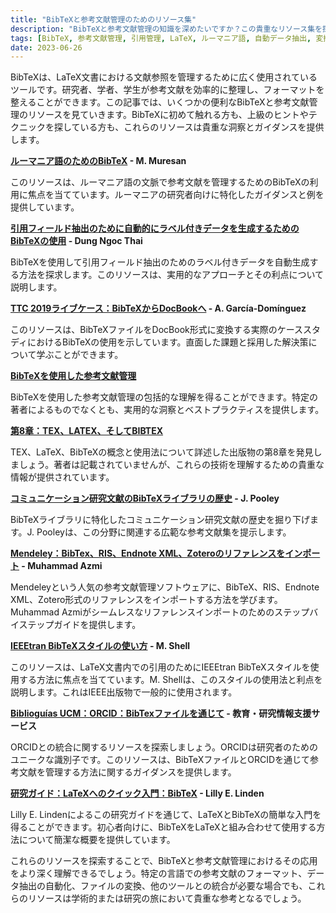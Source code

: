 ```yaml
---
title: "BibTeXと参考文献管理のためのリソース集"
description: "BibTeXと参考文献管理の知識を深めたいですか？この貴重なリソース集を探索してください。チュートリアル、ケーススタディ、ガイドを含みます。ルーマニア語のためのBibTeX、BibTeXを用いた自動データ抽出、BibTeXファイルの変換などについて学びましょう。分野の専門家からの実用的な洞察、ヒント、ベストプラクティスを発見できます。研究者、学者、学生のいずれであっても、これらのリソースがBibTeXを習得し、効率的に参考文献を管理する助けとなります。今すぐ探索を始めましょう！"
tags: [BibTeX, 参考文献管理, 引用管理, LaTeX, ルーマニア語, 自動データ抽出, 変換, 研究ツール]
date: 2023-06-26
---
```



BibTeXは、LaTeX文書における文献参照を管理するために広く使用されているツールです。研究者、学者、学生が参考文献を効率的に整理し、フォーマットを整えることができます。この記事では、いくつかの便利なBibTeXと参考文献管理のリソースを見ていきます。BibTeXに初めて触れる方も、上級のヒントやテクニックを探している方も、これらのリソースは貴重な洞察とガイダンスを提供します。

<CiteDrive />

**[ルーマニア語のためのBibTeX](https://www.citedrive.com/discovery/bibtex-for-the-romanian-language/8a76deac65bd84a8901fc43a263722f0598702bd) - M. Muresan**

このリソースは、ルーマニア語の文脈で参考文献を管理するためのBibTeXの利用に焦点を当てています。ルーマニアの研究者向けに特化したガイダンスと例を提供しています。

**[引用フィールド抽出のために自動的にラベル付きデータを生成するためのBibTeXの使用](https://www.citedrive.com/discovery/using-bibtex-to-automatically-generate-labeled-data-for-citation-field-extraction/b1f5576f9ed29ed2de7e9297bbf553b01683a725) - Dung Ngoc Thai**

BibTeXを使用して引用フィールド抽出のためのラベル付きデータを自動生成する方法を探求します。このリソースは、実用的なアプローチとその利点について説明します。

**[TTC 2019ライブケース：BibTeXからDocBookへ](https://www.citedrive.com/discovery/the-ttc-2019-live-case-bibtex-to-docbook/10538a1899f0906573073f615f86dc26a490776c) - A. García-Domínguez**

このリソースは、BibTeXファイルをDocBook形式に変換する実際のケーススタディにおけるBibTeXの使用を示しています。直面した課題と採用した解決策について学ぶことができます。

**[BibTeXを使用した参考文献管理](https://www.citedrive.com/discovery/bibliography-management-with-bibtex/a12301daa9400e4d96dd4f2371d10b6c7c335725)**

BibTeXを使用した参考文献管理の包括的な理解を得ることができます。特定の著者によるものでなくとも、実用的な洞察とベストプラクティスを提供します。

**[第8章：TEX、LATEX、そしてBIBTEX](https://www.citedrive.com/discovery/chapter-8-tex-latex-and-bibtex/563861283b08b00ec9a97054e185b431aabe0c60)**

TEX、LaTeX、BibTeXの概念と使用法について詳述した出版物の第8章を発見しましょう。著者は記載されていませんが、これらの技術を理解するための貴重な情報が提供されています。

**[コミュニケーション研究文献のBibTeXライブラリの歴史](https://www.citedrive.com/discovery/history-of-communication-research-bibliography-bibtex-library/1265c7fe7675b751746489fcb75bb10c7524faac) - J. Pooley**

BibTeXライブラリに特化したコミュニケーション研究文献の歴史を掘り下げます。J. Pooleyは、この分野に関連する広範な参考文献集を提示します。

**[Mendeley：BibTex、RIS、Endnote XML、Zoteroのリファレンスをインポート](https://www.citedrive.com/discovery/mendeley-import-referensi-bibtex-ris-endnote-xml-dan-zotero/9ecb2b91e7224284d423689d74c933fceb79ea0f) - Muhammad Azmi**

Mendeleyという人気の参考文献管理ソフトウェアに、BibTeX、RIS、Endnote XML、Zotero形式のリファレンスをインポートする方法を学びます。Muhammad Azmiがシームレスなリファレンスインポートのためのステップバイステップガイドを提供します。

**[IEEEtran BibTeXスタイルの使い方](https://www.citedrive.com/discovery/how-to-use-the-ieeetran-bibtex-style/5df19a27237c9f5a46ca63a86cf158b98f597b48) - M. Shell**

このリソースは、LaTeX文書内での引用のためにIEEEtran BibTeXスタイルを使用する方法に焦点を当てています。M. Shellは、このスタイルの使用法と利点を説明します。これはIEEE出版物で一般的に使用されます。

**[Biblioguías UCM：ORCID：BibTexファイルを通じて](https://www.citedrive.com/discovery/biblioguias-ucm-orcid-mediante-ficheros-bibtex/312ead8f1f81863652a4a8171d78e5cc6f13ff23) - 教育・研究情報支援サービス**

ORCIDとの統合に関するリソースを探索しましょう。ORCIDは研究者のためのユニークな識別子です。このリソースは、BibTeXファイルとORCIDを通じて参考文献を管理する方法に関するガイダンスを提供します。

**[研究ガイド：LaTeXへのクイック入門：BibTeX](https://www.citedrive.com/discovery/research-guides-quick-introduction-to-latex-bibtex/711b554c1f3564b33a2635d635e027fd4d0ba89a) - Lilly E. Linden**

Lilly E. Lindenによるこの研究ガイドを通じて、LaTeXとBibTeXの簡単な入門を得ることができます。初心者向けに、BibTeXをLaTeXと組み合わせて使用する方法について簡潔な概要を提供しています。

これらのリソースを探索することで、BibTeXと参考文献管理におけるその応用をより深く理解できるでしょう。特定の言語での参考文献のフォーマット、データ抽出の自動化、ファイルの変換、他のツールとの統合が必要な場合でも、これらのリソースは学術的または研究の旅において貴重な参考となるでしょう。
